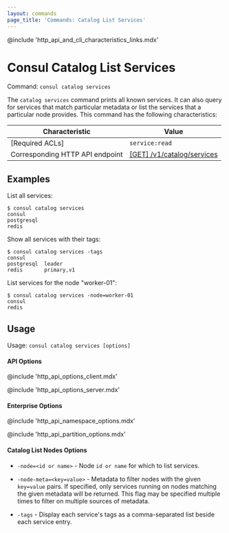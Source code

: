 ```yaml
---
layout: commands
page_title: 'Commands: Catalog List Services'
---
```


@include 'http_api_and_cli_characteristics_links.mdx'

# Consul Catalog List Services

Command: `consul catalog services`

The `catalog services` command prints all known services. It can also query
for services that match particular metadata or list the services that a
particular node provides.
This command has the following characteristics:

| Characteristic | Value |
| -------------- | ----- |
| [Required ACLs] | `service:read` |
| Corresponding HTTP API endpoint | [\[GET\] /v1/catalog/services](/api-docs/catalog#list-services) |

## Examples

List all services:

```shell-session
$ consul catalog services
consul
postgresql
redis
```

Show all services with their tags:

```shell-session
$ consul catalog services -tags
consul
postgresql  leader
redis       primary,v1
```

List services for the node "worker-01":

```shell-session
$ consul catalog services -node=worker-01
consul
redis
```

## Usage

Usage: `consul catalog services [options]`

#### API Options

@include 'http_api_options_client.mdx'

@include 'http_api_options_server.mdx'

#### Enterprise Options

@include 'http_api_namespace_options.mdx'

@include 'http_api_partition_options.mdx'

#### Catalog List Nodes Options

- `-node=<id or name>` - Node `id or name` for which to list services.

- `-node-meta=<key=value>` - Metadata to filter nodes with the given
  `key=value` pairs. If specified, only services running on nodes matching the
  given metadata will be returned. This flag may be specified multiple times to
  filter on multiple sources of metadata.

- `-tags` - Display each service's tags as a comma-separated list beside each
  service entry.

